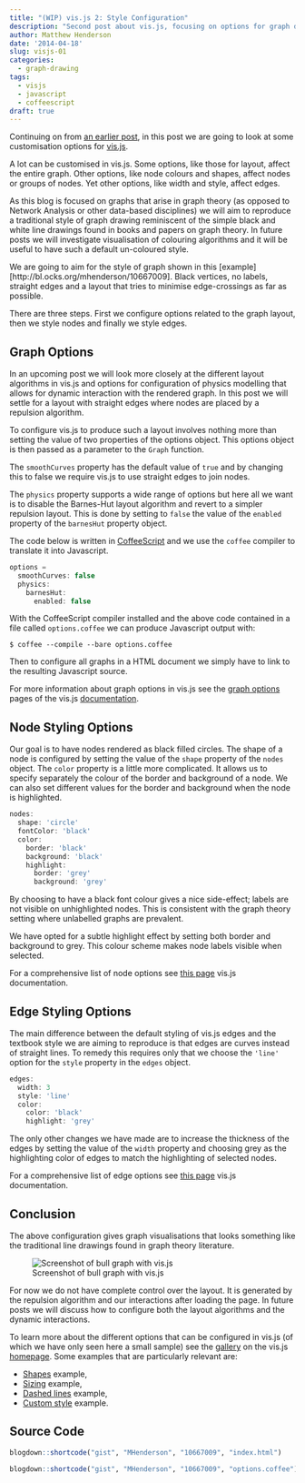 ```yaml
---
title: "(WIP) vis.js 2: Style Configuration"
description: "Second post about vis.js, focusing on options for graph drawings."
author: Matthew Henderson
date: '2014-04-18'
slug: visjs-01
categories:
  - graph-drawing
tags:
  - visjs
  - javascript
  - coffeescript
draft: true
---
```


Continuing on from
[an earlier post]({% post_url 2014-03-28-visjs-01 %}),
in
this post we are going to look at some customisation options for
[vis.js](http://visjs.org/).

A lot can be customised in vis.js. Some options, like those
for layout, affect the entire graph. Other options, like node colours and
shapes, affect nodes or groups of nodes. Yet other options, like width and
style, affect edges.

As this blog is focused on graphs that arise in graph theory (as opposed to
Network Analysis or other data-based disciplines) we will aim to reproduce a
traditional style of graph drawing reminiscent of the simple black and white
line drawings found in books and papers on graph theory. In future posts we
will investigate visualisation of colouring algorithms and it will be useful
to have such a default un-coloured style.

We are going to aim for the style of graph shown in this
[example][http://bl.ocks.org/mhenderson/10667009].
Black vertices, no labels, straight edges and a layout that tries to minimise
edge-crossings as far as possible.

There are three steps. First we configure options related to the graph layout,
then we style nodes and finally we style edges.

Graph Options
-------------

In an upcoming post we will look more closely at the different layout
algorithms in vis.js and options for configuration of physics modelling that
allows for dynamic interaction with the rendered graph. In this post we will
settle for a layout with straight edges where nodes are placed by a repulsion
algorithm.

To configure vis.js to produce such a layout involves nothing more than setting
the value of two properties of the options object. This options object is then
passed as a parameter to the ``Graph`` function.

The ``smoothCurves`` property has the default value of ``true`` and by changing
this to false we require vis.js to use straight edges to join nodes.

The ``physics`` property supports a wide range of options but here all we want
is to disable the Barnes-Hut layout algorithm and revert to a simpler
repulsion layout. This is done by setting to ``false`` the value of the
``enabled`` property of the ``barnesHut`` property object.

The code below is written in
[CoffeeScript](http://coffeescript.org/)
and we use the
``coffee`` compiler to translate it into Javascript.

```javascript
options =
  smoothCurves: false
  physics:
    barnesHut:
      enabled: false
```

With the CoffeeScript compiler installed and the above code contained in a file
called ``options.coffee`` we can produce Javascript output with:

    $ coffee --compile --bare options.coffee

Then to configure all graphs in a HTML document we simply have to link to the
resulting Javascript source.

For more information about graph options in vis.js see the
[graph options](http://visjs.org/docs/graph.html#Configuration_options)
pages of the vis.js
[documentation](http://visjs.org/docs/index.html).

Node Styling Options
--------------------

Our goal is to have nodes rendered as black filled circles. The shape of a
node is configured by setting the value of the ``shape`` property of the
``nodes`` object. The ``color`` property is a little more complicated. It
allows us to specify separately the colour of the border and background of a
node. We can also set different values for the border and background when the
node is highlighted.

```javascript
nodes:
  shape: 'circle'
  fontColor: 'black'
  color:
    border: 'black'
    background: 'black'
    highlight:
      border: 'grey'
      background: 'grey'
```

By choosing to have a black font colour gives a nice side-effect; labels are
not visible on unhighlighted nodes. This is consistent with the graph theory
setting where unlabelled graphs are prevalent.

We have opted for a subtle highlight effect by setting both border and
background to grey. This colour scheme makes node labels visible when selected.

For a comprehensive list of node options see
[this page](http://visjs.org/docs/graph.html#Nodes_configuration)
vis.js documentation.

Edge Styling Options
--------------------

The main difference between the default styling of vis.js edges and the
textbook style we are aiming to reproduce is that edges are curves instead of
straight lines. To remedy this requires only that we choose the ``'line'``
option for the ``style`` property in the ``edges`` object.

```javascript
edges:
  width: 3
  style: 'line'
  color:
    color: 'black'
    highlight: 'grey'
``` 

The only other changes we have made are to increase the thickness of the edges
by setting the value of the ``width`` property and choosing grey as the
highlighting color of edges to match the highlighting of selected nodes.

For a comprehensive list of edge options see
[this page](http://visjs.org/docs/graph.html#Edges_configuration)
vis.js documentation.

Conclusion
----------

The above configuration gives graph visualisations that looks something like
the traditional line drawings found in graph theory literature.

![Screenshot of bull graph with vis.js](figure/bull.png)

For now we do not have complete control over the layout. It is generated by
the repulsion algorithm and our interactions after loading the page. In future
posts we will discuss how to configure both the layout algorithms and the
dynamic interactions.

To learn more about the different options that can be configured in vis.js
(of which we have only seen here a small sample) see the
[gallery](http://visjs.org/#gallery)
on the vis.js
[homepage](http://visjs.org).
Some examples that are particularly relevant
are:

- [Shapes](http://visjs.org/examples/graph/04_shapes.html) example,
- [Sizing](http://visjs.org/examples/graph/09_sizing.html) example,
- [Dashed lines](http://visjs.org/examples/graph/13_dashed_lines.html) example,
- [Custom style](http://visjs.org/examples/graph/11_custom_style.html) example.

Source Code
-----------

```r
blogdown::shortcode("gist", "MHenderson", "10667009", "index.html")
```

```r
blogdown::shortcode("gist", "MHenderson", "10667009", "options.coffee")
```
